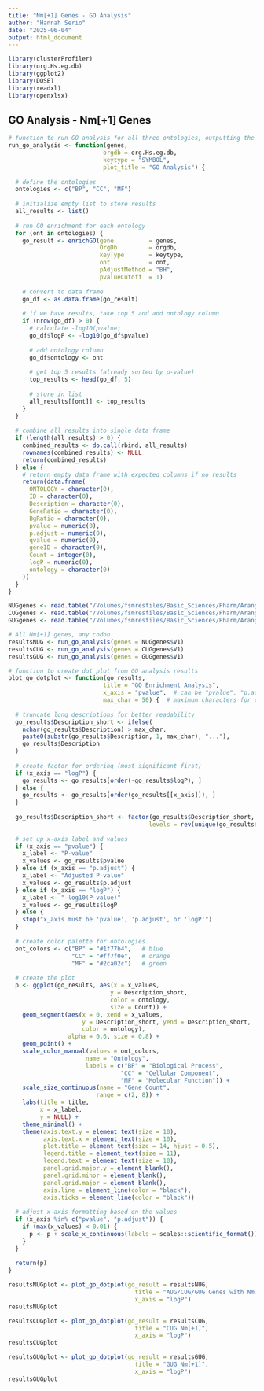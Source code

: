 ```yaml
---
title: "Nm[+1] Genes - GO Analysis"
author: "Hannah Serio"
date: "2025-06-04"
output: html_document
---
```


```r

library(clusterProfiler)
library(org.Hs.eg.db)
library(ggplot2)
library(DOSE)
library(readxl)
library(openxlsx)

```

## GO Analysis - Nm[+1] Genes

```r

# function to run GO analysis for all three ontologies, outputting the top 5 results with -log10(pvalue)
run_go_analysis <- function(genes, 
                           orgdb = org.Hs.eg.db, 
                           keytype = "SYMBOL", 
                           plot_title = "GO Analysis") {
  
  # define the ontologies
  ontologies <- c("BP", "CC", "MF")
  
  # initialize empty list to store results
  all_results <- list()
  
  # run GO enrichment for each ontology
  for (ont in ontologies) {
    go_result <- enrichGO(gene          = genes, 
                          OrgDb         = orgdb, 
                          keyType       = keytype, 
                          ont           = ont, 
                          pAdjustMethod = "BH",
                          pvalueCutoff  = 1)
    
    # convert to data frame
    go_df <- as.data.frame(go_result)
    
    # if we have results, take top 5 and add ontology column
    if (nrow(go_df) > 0) {
      # calculate -log10(pvalue)
      go_df$logP <- -log10(go_df$pvalue)
      
      # add ontology column
      go_df$ontology <- ont
      
      # get top 5 results (already sorted by p-value)
      top_results <- head(go_df, 5)
      
      # store in list
      all_results[[ont]] <- top_results
    }
  }
  
  # combine all results into single data frame
  if (length(all_results) > 0) {
    combined_results <- do.call(rbind, all_results)
    rownames(combined_results) <- NULL
    return(combined_results)
  } else {
    # return empty data frame with expected columns if no results
    return(data.frame(
      ONTOLOGY = character(0),
      ID = character(0),
      Description = character(0),
      GeneRatio = character(0),
      BgRatio = character(0),
      pvalue = numeric(0),
      p.adjust = numeric(0),
      qvalue = numeric(0),
      geneID = character(0),
      Count = integer(0),
      logP = numeric(0),
      ontology = character(0)
    ))
  }
}

NUGgenes <- read.table("/Volumes/fsmresfiles/Basic_Sciences/Pharm/Arango_Lab/Quest/2ometh/5utrSequence/nmPositionsGenome/GOanalysis/nugNMgenes.txt")
CUGgenes <- read.table("/Volumes/fsmresfiles/Basic_Sciences/Pharm/Arango_Lab/Quest/2ometh/5utrSequence/nmPositionsGenome/GOanalysis/cugNMgenes.txt")
GUGgenes <- read.table("/Volumes/fsmresfiles/Basic_Sciences/Pharm/Arango_Lab/Quest/2ometh/5utrSequence/nmPositionsGenome/GOanalysis/gugNMgenes.txt")

# All Nm[+1] genes, any codon
resultsNUG <- run_go_analysis(genes = NUGgenes$V1)
resultsCUG <- run_go_analysis(genes = CUGgenes$V1)
resultsGUG <- run_go_analysis(genes = GUGgenes$V1)

# function to create dot plot from GO analysis results
plot_go_dotplot <- function(go_results, 
                           title = "GO Enrichment Analysis",
                           x_axis = "pvalue",  # can be "pvalue", "p.adjust", or "logP"
                           max_char = 50) {  # maximum characters for category names
  
  # truncate long descriptions for better readability
  go_results$Description_short <- ifelse(
    nchar(go_results$Description) > max_char,
    paste0(substr(go_results$Description, 1, max_char), "..."),
    go_results$Description
  )
  
  # create factor for ordering (most significant first)
  if (x_axis == "logP") {
    go_results <- go_results[order(-go_results$logP), ]
  } else {
    go_results <- go_results[order(go_results[[x_axis]]), ]
  }
  
  go_results$Description_short <- factor(go_results$Description_short, 
                                        levels = rev(unique(go_results$Description_short)))
  
  # set up x-axis label and values
  if (x_axis == "pvalue") {
    x_label <- "P-value"
    x_values <- go_results$pvalue
  } else if (x_axis == "p.adjust") {
    x_label <- "Adjusted P-value"
    x_values <- go_results$p.adjust
  } else if (x_axis == "logP") {
    x_label <- "-log10(P-value)"
    x_values <- go_results$logP
  } else {
    stop("x_axis must be 'pvalue', 'p.adjust', or 'logP'")
  }
  
  # create color palette for ontologies
  ont_colors <- c("BP" = "#1f77b4",   # blue
                  "CC" = "#ff7f0e",   # orange  
                  "MF" = "#2ca02c")   # green
  
  # create the plot
  p <- ggplot(go_results, aes(x = x_values, 
                             y = Description_short, 
                             color = ontology, 
                             size = Count)) +
    geom_segment(aes(x = 0, xend = x_values, 
                     y = Description_short, yend = Description_short,
                     color = ontology), 
                 alpha = 0.6, size = 0.8) +
    geom_point() +
    scale_color_manual(values = ont_colors,
                      name = "Ontology",
                      labels = c("BP" = "Biological Process",
                                "CC" = "Cellular Component", 
                                "MF" = "Molecular Function")) +
    scale_size_continuous(name = "Gene Count",
                         range = c(2, 8)) +
    labs(title = title,
         x = x_label,
         y = NULL) +
    theme_minimal() +
    theme(axis.text.y = element_text(size = 10),
          axis.text.x = element_text(size = 10),
          plot.title = element_text(size = 14, hjust = 0.5),
          legend.title = element_text(size = 11),
          legend.text = element_text(size = 10),
          panel.grid.major.y = element_blank(),
          panel.grid.minor = element_blank(),
          panel.grid.major = element_blank(),
          axis.line = element_line(color = "black"),
          axis.ticks = element_line(color = "black"))
  
  # adjust x-axis formatting based on the values
  if (x_axis %in% c("pvalue", "p.adjust")) {
    if (max(x_values) < 0.01) {
      p <- p + scale_x_continuous(labels = scales::scientific_format())
    }
  }
  
  return(p)
}

resultsNUGplot <- plot_go_dotplot(go_result = resultsNUG,
                                    title = "AUG/CUG/GUG Genes with Nm[+1]",
                                    x_axis = "logP")
resultsNUGplot

resultsCUGplot <- plot_go_dotplot(go_result = resultsCUG,
                                    title = "CUG Nm[+1]",
                                    x_axis = "logP")
resultsCUGplot

resultsGUGplot <- plot_go_dotplot(go_result = resultsGUG,
                                    title = "GUG Nm[+1]",
                                    x_axis = "logP")
resultsGUGplot

```
